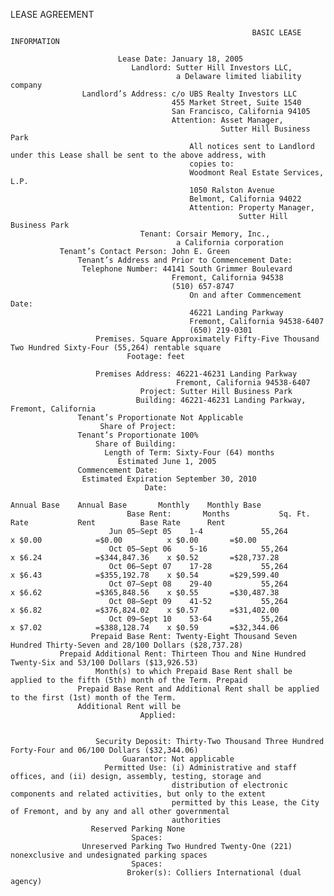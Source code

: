 LEASE AGREEMENT

                                                          BASIC LEASE INFORMATION

                            Lease Date: January 18, 2005
                               Landlord: Sutter Hill Investors LLC,
                                         a Delaware limited liability company
                    Landlord’s Address: c/o UBS Realty Investors LLC
                                        455 Market Street, Suite 1540
                                        San Francisco, California 94105
                                        Attention: Asset Manager,
                                                   Sutter Hill Business Park
                                            All notices sent to Landlord under this Lease shall be sent to the above address, with
                                            copies to:
                                            Woodmont Real Estate Services, L.P.
                                            1050 Ralston Avenue
                                            Belmont, California 94022
                                            Attention: Property Manager,
                                                       Sutter Hill Business Park
                                 Tenant: Corsair Memory, Inc.,
                                         a California corporation
               Tenant’s Contact Person: John E. Green
                   Tenant’s Address and Prior to Commencement Date:
                    Telephone Number: 44141 South Grimmer Boulevard
                                        Fremont, California 94538
                                        (510) 657-8747
                                            On and after Commencement Date:
                                            46221 Landing Parkway
                                            Fremont, California 94538-6407
                                            (650) 219-0301
                       Premises. Square Approximately Fifty-Five Thousand Two Hundred Sixty-Four (55,264) rentable square
                              Footage: feet

                       Premises Address: 46221-46231 Landing Parkway
                                         Fremont, California 94538-6407
                                 Project: Sutter Hill Business Park
                                Building: 46221-46231 Landing Parkway, Fremont, California
                   Tenant’s Proportionate Not Applicable
                        Share of Project:
                   Tenant’s Proportionate 100%
                       Share of Building:
                         Length of Term: Sixty-Four (64) months
                            Estimated June 1, 2005
                   Commencement Date:
                    Estimated Expiration September 30, 2010
                                  Date:
                                                                                   Annual Base    Annual Base       Monthly    Monthly Base
                              Base Rent:       Months           Sq. Ft.               Rate           Rent          Base Rate      Rent
                          Jun 05–Sept 05    1-4             55,264            x $0.00            =$0.00          x $0.00       =$0.00
                          Oct 05–Sept 06    5-16            55,264            x $6.24            =$344,847.36    x $0.52       =$28,737.28
                          Oct 06–Sept 07    17-28           55,264            x $6.43            =$355,192.78    x $0.54       =$29,599.40
                          Oct 07–Sept 08    29-40           55,264            x $6.62            =$365,848.56    x $0.55       =$30,487.38
                          Oct 08–Sept 09    41-52           55,264            x $6.82            =$376,824.02    x $0.57       =$31,402.00
                          Oct 09–Sept 10    53-64           55,264            x $7.02            =$388,128.74    x $0.59       =$32,344.06
                      Prepaid Base Rent: Twenty-Eight Thousand Seven Hundred Thirty-Seven and 28/100 Dollars ($28,737.28)
               Prepaid Additional Rent: Thirteen Thou and Nine Hundred Twenty-Six and 53/100 Dollars ($13,926.53)
                       Month(s) to which Prepaid Base Rent shall be applied to the fifth (5th) month of the Term. Prepaid
                   Prepaid Base Rent and Additional Rent shall be applied to the first (1st) month of the Term.
                   Additional Rent will be
                                 Applied:


                       Security Deposit: Thirty-Two Thousand Three Hundred Forty-Four and 06/100 Dollars ($32,344.06)
                             Guarantor: Not applicable
                         Permitted Use: (i) Administrative and staff offices, and (ii) design, assembly, testing, storage and
                                        distribution of electronic components and related activities, but only to the extent
                                        permitted by this Lease, the City of Fremont, and by any and all other governmental
                                        authorities
                      Reserved Parking None
                               Spaces:
                    Unreserved Parking Two Hundred Twenty-One (221) nonexclusive and undesignated parking spaces
                               Spaces:
                              Broker(s): Colliers International (dual agency)
